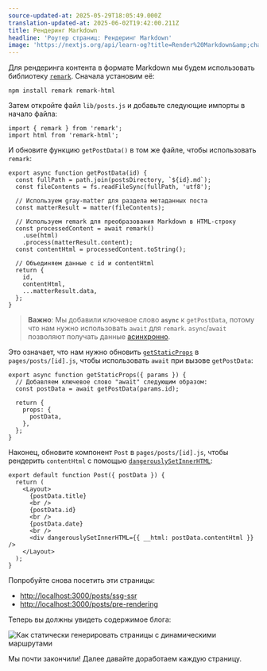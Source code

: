 ```yaml
---
source-updated-at: 2025-05-29T18:05:49.000Z
translation-updated-at: 2025-06-02T19:42:00.211Z
title: Рендеринг Markdown
headline: 'Роутер страниц: Рендеринг Markdown'
image: 'https://nextjs.org/api/learn-og?title=Render%20Markdown&amp;chapter=33'
---
```


Для рендеринга контента в формате Markdown мы будем использовать библиотеку [`remark`](https://github.com/remarkjs/remark). Сначала установим её:

```
npm install remark remark-html
```

Затем откройте файл `lib/posts.js` и добавьте следующие импорты в начало файла:

```
import { remark } from 'remark';
import html from 'remark-html';
```

И обновите функцию `getPostData()` в том же файле, чтобы использовать `remark`:

```
export async function getPostData(id) {
  const fullPath = path.join(postsDirectory, `${id}.md`);
  const fileContents = fs.readFileSync(fullPath, 'utf8');
 
  // Используем gray-matter для раздела метаданных поста
  const matterResult = matter(fileContents);
 
  // Используем remark для преобразования Markdown в HTML-строку
  const processedContent = await remark()
    .use(html)
    .process(matterResult.content);
  const contentHtml = processedContent.toString();
 
  // Объединяем данные с id и contentHtml
  return {
    id,
    contentHtml,
    ...matterResult.data,
  };
}
```

> **Важно**: Мы добавили ключевое слово **`async`** к `getPostData`, потому что нам нужно использовать `await` для `remark`. `async`/`await` позволяют получать данные [асинхронно](https://developer.mozilla.org/docs/Web/JavaScript/Reference/Statements/async_function).

Это означает, что нам нужно обновить [`getStaticProps`](/docs/basic-features/data-fetching#getstaticprops-static-generation) в `pages/posts/[id].js`, чтобы использовать `await` при вызове `getPostData`:

```
export async function getStaticProps({ params }) {
  // Добавляем ключевое слово "await" следующим образом:
  const postData = await getPostData(params.id);
 
  return {
    props: {
      postData,
    },
  };
}
```

Наконец, обновите компонент `Post` в `pages/posts/[id].js`, чтобы рендерить `contentHtml` с помощью [`dangerouslySetInnerHTML`](https://reactjs.org/docs/dom-elements.html#dangerouslysetinnerhtml):

```
export default function Post({ postData }) {
  return (
    <Layout>
      {postData.title}
      <br />
      {postData.id}
      <br />
      {postData.date}
      <br />
      <div dangerouslySetInnerHTML={{ __html: postData.contentHtml }} />
    </Layout>
  );
}
```

Попробуйте снова посетить эти страницы:

*   [http://localhost:3000/posts/ssg-ssr](http://localhost:3000/posts/ssg-ssr)
*   [http://localhost:3000/posts/pre-rendering](http://localhost:3000/posts/pre-rendering)

Теперь вы должны увидеть содержимое блога:

![Как статически генерировать страницы с динамическими маршрутами](https://h8DxKfmAPhn8O0p3.public.blob.vercel-storage.com/learn/pages-router/dynamic-routes/markdown.png)

Мы почти закончили! Далее давайте доработаем каждую страницу.